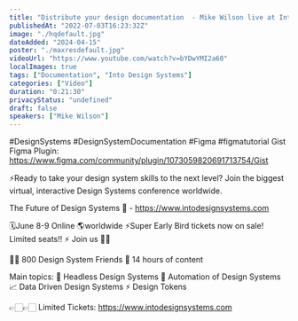 ```yaml
---
title: "Distribute your design documentation  - Mike Wilson live at Into Design Systems Conference"
publishedAt: "2022-07-03T16:23:32Z"
image: "./hqdefault.jpg"
dateAdded: "2024-04-15"
poster: "./maxresdefault.jpg"
videoUrl: "https://www.youtube.com/watch?v=bYDwYMI2a60"
localImages: true
tags: ["Documentation", "Into Design Systems"]
categories: ["Video"]
duration: "0:21:30"
privacyStatus: "undefined"
draft: false
speakers: ["Mike Wilson"]
---
```

#DesignSystems #DesignSystemDocumentation #Figma #figmatutorial 
Gist Figma Plugin: 
https://www.figma.com/community/plugin/1073059820691713754/Gist

⚡️Ready to take your design system skills to the next level? 
Join the biggest virtual, interactive Design Systems conference worldwide.

The Future of Design Systems 🚀 - https://www.intodesignsystems.com

🗓️June 8-9 Online 🌎worldwide
⚡️Super Early Bird tickets now on sale! Limited seats!! ⚡️
Join us 🙌🏻

👋🏻 800 Design System Friends
🎨 14 hours of content

Main topics:
🎨 Headless Design Systems
🤖 Automation of Design Systems
📈 Data Driven Design Systems
⚡️ Design Tokens

👉🏻👉🏻 Limited Tickets: https://www.intodesignsystems.com

